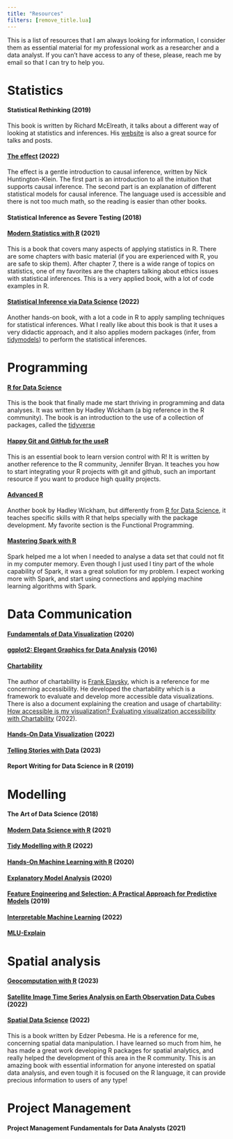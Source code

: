 ```yaml
---
title: "Resources"
filters: [remove_title.lua]
---
```


This is a list of resources that I am always looking for information, I consider them as essential material for my professional work as a researcher and a data analyst. If you can't have access to any of these, please, reach me by email so that I can try to help you.

# Statistics

#### Statistical Rethinking (2019)

This book is written by Richard McElreath, it talks about a different way of looking at statistics and inferences.
His [website](https://xcelab.net/rm/) is also a great source for talks and posts.

#### [The effect](https://theeffectbook.net/index.html) (2022)

The effect is a gentle introduction to causal inference, written by Nick Huntington-Klein. The first part is an introduction to all the intuition that supports causal inference. The second part is an explanation of different statistical models for causal inference. The language used is accessible and there is not too much math, so the reading is easier than other books. 

#### Statistical Inference as Severe Testing (2018)

#### [Modern Statistics with R](https://www.modernstatisticswithr.com/) (2021)

This is a book that covers many aspects of applying statistics in R. There are some chapters with basic material (if you are experienced with R, you are safe to skip them). After chapter 7, there is a wide range of topics on statistics, one of my favorites are the chapters talking about ethics issues with statistical inferences. This is a very applied book, with a lot of code examples in R.

#### [Statistical Inference via Data Science](https://moderndive.com/) (2022)

Another hands-on book, with a lot a code in R to apply sampling techniques for statistical inferences. What I really like about this book is that it uses a very didactic approach, and it also applies modern packages (infer, from [tidymodels](https://www.tidymodels.org/)) to perform the statistical inferences.

# Programming

#### [R for Data Science](https://r4ds.had.co.nz/)

This is the book that finally made me start thriving in programming and data analyses. It was written by Hadley Wickham (a big reference in the R community). The book is an introduction to the use of a collection of packages, called the [tidyverse](https://www.tidyverse.org/)

#### [Happy Git and GitHub for the useR](https://happygitwithr.com/)

This is an essential book to learn version control with R! It is written by another reference to the R community, Jennifer Bryan. It teaches you how to start integrating your R projects with git and github, such an important resource if you want to produce high quality projects.

#### [Advanced R](https://adv-r.hadley.nz/)

Another book by Hadley Wickham, but differently from [R for Data Science](https://r4ds.had.co.nz/), it teaches specific skills with R that helps specially with the package development. My favorite section is the Functional Programming.

#### [Mastering Spark with R](https://therinspark.com/)

Spark helped me a lot when I needed to analyse a data set that could not fit in my computer memory. Even though I just used I tiny part of the whole capability of Spark, it was a great solution for my problem. I expect working more with Spark, and start using connections and applying machine learning algorithms with Spark. 

# Data Communication

#### [Fundamentals of Data Visualization](https://clauswilke.com/dataviz/) (2020)

####  [ggplot2: Elegant Graphics for Data Analysis](https://ggplot2-book.org/) (2016)

#### [Chartability](https://chartability.fizz.studio/)

The author of chartability is [Frank Elavsky](https://www.frank.computer), which is a reference for me concerning accessibility. He developed the chartability which is a framework to evaluate and develop more accessible data visualizations. There is also a document explaining the creation and usage of chartability: [How accessible is my visualization? Evaluating visualization accessibility with Chartability](https://www.frank.computer/chartability/#) (2022).

#### [Hands-On Data Visualization](https://handsondataviz.org/) (2022)

#### [Telling Stories with Data](https://tellingstorieswithdata.com/) (2023)

#### Report Writing for Data Science in R (2019)

# Modelling

#### The Art of Data Science (2018)

#### [Modern Data Science with R](https://mdsr-book.github.io/mdsr2e/) (2021)

#### [Tidy Modelling with R](https://www.tmwr.org/) (2022)

#### [Hands-On Machine Learning with R](https://bradleyboehmke.github.io/HOML/) (2020)

#### [Explanatory Model Analysis](https://ema.drwhy.ai/) (2020)

#### [Feature Engineering and Selection: A Practical Approach for Predictive Models](http://www.feat.engineering/) (2019)

#### [Interpretable Machine Learning](https://christophm.github.io/interpretable-ml-book/) (2022)

#### [MLU-Explain](https://mlu-explain.github.io/)

# Spatial analysis

#### [Geocomputation with R](https://geocompr.robinlovelace.net/) (2023)

#### [Satellite Image Time Series Analysis on Earth Observation Data Cubes](https://e-sensing.github.io/sitsbook/) (2022)

#### [Spatial Data Science](https://r-spatial.org/book/) (2022)

This is a book written by Edzer Pebesma. He is a reference for me, concerning spatial data manipulation. I have learned so much from him, he has made a great work developing R packages for spatial analytics, and really helped the development of this area in the R community. This is an amazing book with essential information for anyone interested on spatial data analysis, and even tough it is focused on the R language, it can provide precious information to users of any type!

# Project Management

#### Project Management Fundamentals for Data Analysts (2021)
